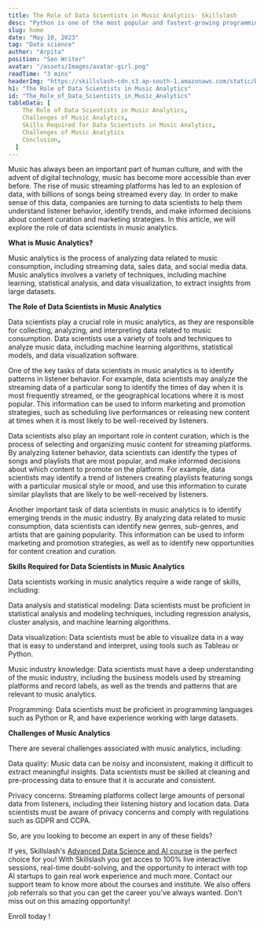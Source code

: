 ```yaml
---
title: The Role of Data Scientists in Music Analytics- Skillslash
desc: "Python is one of the most popular and fastest-growing programming languages... "
slug: home
date: "May 10, 2023"
tag: "Data science"
author: "Arpita"
position: "Seo Writer"
avatar: "/assets/Images/avatar-girl.png"
readTime: "3 mins"
headerImg: "https://skillslash-cdn.s3.ap-south-1.amazonaws.com/static/blog/Data-Scientists-in-Music-Analytics-11-05-2023.webp"
h1: "The Role of Data Scientists in Music Analytics"
id: "The_Role_of_Data_Scientists_in_Music_Analytics"
tableData: [
    The Role of Data Scientists in Music Analytics,
    Challenges of Music Analytics,
    Skills Required for Data Scientists in Music Analytics,
    Challenges of Music Analytics
    Conclusion,
  ]
---
```


Music has always been an important part of human culture, and with the advent of digital technology, music has become more accessible than ever before. The rise of music streaming platforms has led to an explosion of data, with billions of songs being streamed every day. In order to make sense of this data, companies are turning to data scientists to help them understand listener behavior, identify trends, and make informed decisions about content curation and marketing strategies. In this article, we will explore the role of data scientists in music analytics.

**What is Music Analytics?**

Music analytics is the process of analyzing data related to music consumption, including streaming data, sales data, and social media data. Music analytics involves a variety of techniques, including machine learning, statistical analysis, and data visualization, to extract insights from large datasets.

**The Role of Data Scientists in Music Analytics**

Data scientists play a crucial role in music analytics, as they are responsible for collecting, analyzing, and interpreting data related to music consumption. Data scientists use a variety of tools and techniques to analyze music data, including machine learning algorithms, statistical models, and data visualization software.

One of the key tasks of data scientists in music analytics is to identify patterns in listener behavior. For example, data scientists may analyze the streaming data of a particular song to identify the times of day when it is most frequently streamed, or the geographical locations where it is most popular. This information can be used to inform marketing and promotion strategies, such as scheduling live performances or releasing new content at times when it is most likely to be well-received by listeners.

Data scientists also play an important role in content curation, which is the process of selecting and organizing music content for streaming platforms. By analyzing listener behavior, data scientists can identify the types of songs and playlists that are most popular, and make informed decisions about which content to promote on the platform. For example, data scientists may identify a trend of listeners creating playlists featuring songs with a particular musical style or mood, and use this information to curate similar playlists that are likely to be well-received by listeners.

Another important task of data scientists in music analytics is to identify emerging trends in the music industry. By analyzing data related to music consumption, data scientists can identify new genres, sub-genres, and artists that are gaining popularity. This information can be used to inform marketing and promotion strategies, as well as to identify new opportunities for content creation and curation.

**Skills Required for Data Scientists in Music Analytics**

Data scientists working in music analytics require a wide range of skills, including:

Data analysis and statistical modeling: Data scientists must be proficient in statistical analysis and modeling techniques, including regression analysis, cluster analysis, and machine learning algorithms.

Data visualization: Data scientists must be able to visualize data in a way that is easy to understand and interpret, using tools such as Tableau or Python.

Music industry knowledge: Data scientists must have a deep understanding of the music industry, including the business models used by streaming platforms and record labels, as well as the trends and patterns that are relevant to music analytics.

Programming: Data scientists must be proficient in programming languages such as Python or R, and have experience working with large datasets.

**Challenges of Music Analytics**

There are several challenges associated with music analytics, including:

Data quality: Music data can be noisy and inconsistent, making it difficult to extract meaningful insights. Data scientists must be skilled at cleaning and pre-processing data to ensure that it is accurate and consistent.

Privacy concerns: Streaming platforms collect large amounts of personal data from listeners, including their listening history and location data. Data scientists must be aware of privacy concerns and comply with regulations such as GDPR and CCPA.

So, are you looking to become an expert in any of these fields?

If yes, Skillslash's [Advanced Data Science and AI course](https://skillslash.com/advanced-data-science-and-ai-course-with-real-work-experience) is the perfect choice for you! With Skillslash you get acces to 100% live interactive sessions, real-time doubt-solving, and the opportunity to interact with top AI startups to gain real work experience and much more. Contact our support team to know more about the courses and institute. We also offers job referrals so that you can get the career you've always wanted. Don't miss out on this amazing opportunity!

Enroll today !
